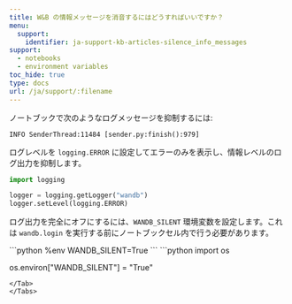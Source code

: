 ---
title: W&B の情報メッセージを消音するにはどうすればいいですか？
menu:
  support:
    identifier: ja-support-kb-articles-silence_info_messages
support:
  - notebooks
  - environment variables
toc_hide: true
type: docs
url: /ja/support/:filename
---
ノートブックで次のようなログメッセージを抑制するには:

```
INFO SenderThread:11484 [sender.py:finish():979]
```

ログレベルを `logging.ERROR` に設定してエラーのみを表示し、情報レベルのログ出力を抑制します。

```python
import logging

logger = logging.getLogger("wandb")
logger.setLevel(logging.ERROR)
```

ログ出力を完全にオフにするには、`WANDB_SILENT` 環境変数を設定します。これは `wandb.login` を実行する前にノートブックセル内で行う必要があります。

<Tabs>
<Tab title="Tab">
```python
%env WANDB_SILENT=True
```
</Tab>
<Tab title="Tab">
```python
import os

os.environ["WANDB_SILENT"] = "True"
```
</Tab>
</Tabs>